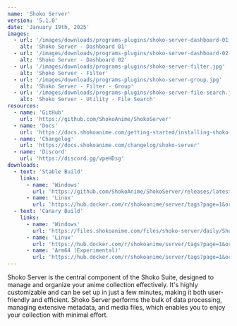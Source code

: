 ```yaml
---
name: 'Shoko Server'
version: '5.1.0'
date: 'January 19th, 2025'
images:
  - url: '/images/downloads/programs-plugins/shoko-server-dashboard-01.jpg'
    alt: 'Shoko Server - Dashboard 01'
  - url: '/images/downloads/programs-plugins/shoko-server-dashboard-02.jpg'
    alt: 'Shoko Server - Dashboard 02'
  - url: '/images/downloads/programs-plugins/shoko-server-filter.jpg'
    alt: 'Shoko Server - Filter'
  - url: '/images/downloads/programs-plugins/shoko-server-group.jpg'
    alt: 'Shoko Server - Filter - Group'
  - url: '/images/downloads/programs-plugins/shoko-server-file-search.jpg'
    alt: 'Shoko Server - Utility - File Search'
resources:
  - name: 'GitHub'
    url: 'https://github.com/ShokoAnime/ShokoServer'
  - name: 'Docs'
    url: 'https://docs.shokoanime.com/getting-started/installing-shoko-server'
  - name: 'Changelog'
    url: 'https://docs.shokoanime.com/changelog/shoko-server'
  - name: 'Discord'
    url: 'https://discord.gg/vpeHDsg'
downloads:
  - text: 'Stable Build'
    links:
      - name: 'Windows'
        url: 'https://github.com/ShokoAnime/ShokoServer/releases/latest/download/Shoko.Setup.exe'
      - name: 'Linux'
        url: 'https://hub.docker.com/r/shokoanime/server/tags?page=1&ordering=last_updated&name=latest'
  - text: 'Canary Build'
    links:
      - name: 'Windows'
        url: 'https://files.shokoanime.com/files/shoko-server/daily/ShokoServer.zip'
      - name: 'Linux'
        url: 'https://hub.docker.com/r/shokoanime/server/tags?page=1&ordering=last_updated&name=daily'
      - name: 'Arm64 (Experimental)'
        url: 'https://hub.docker.com/r/shokoanime/server/tags?page=1&ordering=last_updated&name=daily-arm64'
---
```


Shoko Server is the central component of the Shoko Suite, designed to manage and organize your anime collection
effectively. It's highly customizable and can be set up in just a few minutes, making it both user-friendly and
efficient. Shoko Server performs the bulk of data processing, managing extensive metadata, and media files, which
enables you to enjoy your collection with minimal effort.
